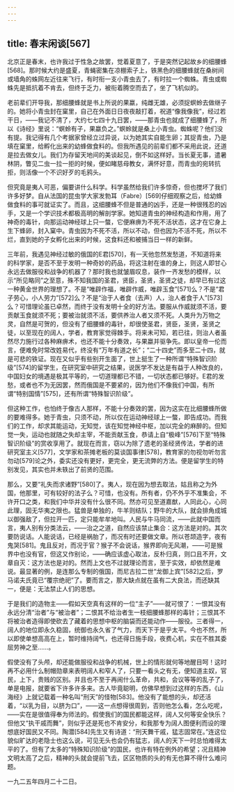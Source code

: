 ```yaml
---
---
---
```

title: 春末闲谈[567]
---




北京正是春末，也许我过于性急之故罢，觉着夏意了，于是突然记起故乡的细腰蜂[568]。那时候大约是盛夏，青蝇密集在凉棚索子上，铁黑色的细腰蜂就在桑树间或墙角的蛛网左近往来飞行，有时衔一支小青虫去了，有时拉一个蜘蛛。青虫或蜘蛛先是抵抗着不肯去，但终于乏力，被衔着腾空而去了，坐了飞机似的。

老前辈们开导我，那细腰蜂就是书上所说的果蠃，纯雌无雄，必须捉螟蛉去做继子的。她将小青虫封在窠里，自己在外面日日夜夜敲打着，祝道“像我像我”，经过若干日，——我记不清了，大约七七四十九日罢，——那青虫也就成了细腰蜂了，所以《诗经》里说：“螟蛉有子，果蠃负之。”螟蛉就是桑上小青虫。蜘蛛呢？他们没有提。我记得有几个考据家曾经立过异说，以为她其实自能生卵；其捉青虫，乃是填在窠里，给孵化出来的幼蜂做食料的。但我所遇见的前辈们都不采用此说，还道是拉去做女儿。我们为存留天地间的美谈起见，倒不如这样好。当长夏无事，遣暑林阴，瞥见二虫一拉一拒的时候，便如睹慈母教女，满怀好意，而青虫的宛转抗拒，则活像一个不识好歹的毛鸦头。

但究竟是夷人可恶，偏要讲什么科学。科学虽然给我们许多惊奇，但也搅坏了我们许多好梦。自从法国的昆虫学大家发勃耳（Fabre）[569]仔细观察之后，给幼蜂做食料的事可就证实了。而且，这细腰蜂不但是普通的凶手，还是一种很残忍的凶手，又是一个学识技术都极高明的解剖学家。她知道青虫的神经构造和作用，用了神奇的毒针，向那运动神经球上只一螫，它便麻痹为不死不活状态，这才在它身上生下蜂卵，封入窠中。青虫因为不死不活，所以不动，但也因为不活不死，所以不烂，直到她的子女孵化出来的时候，这食料还和被捕当日一样的新鲜。

三年前，我遇见神经过敏的俄国的E君[570]，有一天他忽然发愁道，不知道将来的科学家，是否不至于发明一种奇妙的药品，将这注射在谁的身上，则这人即甘心永远去做服役和战争的机器了？那时我也就皱眉叹息，装作一齐发愁的模样，以示“所见略同”之至意，殊不知我国的圣君，贤臣，圣贤，圣贤之徒，却早已有过这一种黄金世界的理想了。不是“唯辟作福，唯辟作威，唯辟玉食”[571]么？不是“君子劳心，小人劳力”[572]么？不是“治于人者食（去声）人，治人者食于人”[573]么？可惜理论虽已卓然，而终于没有发明十全的好方法。要服从作威就须不活，要贡献玉食就须不死；要被治就须不活，要供养治人者又须不死。人类升为万物之灵，自然是可贺的，但没有了细腰蜂的毒针，却很使圣君，贤臣，圣贤，圣贤之徒，以至现在的阔人，学者，教育家觉得棘手。将来未可知，若已往，则治人者虽然尽力施行过各种麻痹术，也还不能十分奏效，与果蠃并驱争先。即以皇帝一伦而言，便难免时常改姓易代，终没有“万年有道之长”；“二十四史”而多至二十四，就是可悲的铁证。现在又似乎有些别开生面了，世上挺生了一种所谓“特殊智识阶级”[574]的留学生，在研究室中研究之结果，说医学不发达是有益于人种改良的，中国妇女的境遇是极其平等的，一切道理都已不错，一切状态都已够好。E君的发愁，或者也不为无因罢，然而俄国是不要紧的，因为他们不像我们中国，有所谓“特别国情”[575]，还有所谓“特殊智识阶级”。

但这种工作，也怕终于像古人那样，不能十分奏效的罢，因为这实在比细腰蜂所做的要难得多。她于青虫，只须不动，所以仅在运动神经球上一螫，即告成功。而我们的工作，却求其能运动，无知觉，该在知觉神经中枢，加以完全的麻醉的。但知觉一失，运动也就随之失却主宰，不能贡献玉食，恭请上自“极峰”[576]下至“特殊智识阶级”的赏收享用了。就现在而言，窃以为除了遗老的圣经贤传法，学者的进研究室主义[577]，文学家和茶摊老板的莫谈国事律[578]，教育家的勿视勿听勿言勿动[579]论之外，委实还没有更好，更完全，更无流弊的方法。便是留学生的特别发见，其实也并未轶出了前贤的范围。

那么，又要“礼失而求诸野”[580]了。夷人，现在因为想去取法，姑且称之为外国，他那里，可有较好的法子么？可惜，也没有。所有者，仍不外乎不准集会，不许开口之类，和我们中华并没有什么很不同。然亦可见至道嘉猷，人同此心，心同此理，固无华夷之限也。猛兽是单独的，牛羊则结队；野牛的大队，就会排角成城以御强敌了，但拉开一匹，定只能牟牟地叫。人民与牛马同流，——此就中国而言，夷人别有分类法云，——治之之道，自然应该禁止集合：这方法是对的。其次要防说话。人能说话，已经是祸胎了，而况有时还要做文章。所以苍颉造字，夜有鬼哭[581]。鬼且反对，而况于官？猴子不会说话，猴界即向无风潮，——可是猴界中也没有官，但这又作别论，——确应该虚心取法，反朴归真，则口且不开，文章自灭：这方法也是对的。然而上文也不过就理论而言，至于实效，却依然是难说。最显著的例，是连那么专制的俄国，而尼古拉二世“龙御上宾”[582]之后，罗马诺夫氏竟已“覆宗绝祀”了。要而言之，那大缺点就在虽有二大良法，而还缺其一，便是：无法禁止人们的思想。

于是我们的造物主——假如天空真有这样的一位“主子”——就可恨了：一恨其没有永远分清“治者”与“被治者”；二恨其不给治者生一枝细腰蜂那样的毒针；三恨其不将被治者造得即使砍去了藏着的思想中枢的脑袋而还能动作——服役。三者得一，阔人的地位即永久稳固，统御也永久省了气力，而天下于是乎太平。今也不然，所以即使单想高高在上，暂时维持阔气，也还得日施手段，夜费心机，实在不胜其委屈劳神之至……。

假使没有了头颅，却还能做服役和战争的机械，世上的情形就何等地醒目呵！这时再不必用什么制帽勋章来表明阔人和窄人了，只要一看头之有无，便知道主奴，官民，上下，贵贱的区别。并且也不至于再闹什么革命，共和，会议等等的乱子了，单是电报，就要省下许多许多来。古人毕竟聪明，仿佛早想到过这样的东西，《山海经》上就记载着一种名叫“刑天”的怪物[583]。他没有了能想的头，却还活着，“以乳为目，以脐为口”，——这一点想得很周到，否则他怎么看，怎么吃呢，——实在是很值得奉为师法的。假使我们的国民都能这样，阔人又何等安全快乐？但他又“执干戚而舞”，则似乎还是死也不肯安分，和我那专为阔人图便利而设的理想底好国民又不同。陶潜[584]先生又有诗道：“刑天舞干戚，猛志固常在。”连这位貌似旷达的老隐士也这么说，可见无头也会仍有猛志，阔人的天下一时总怕难得太平的了。但有了太多的“特殊知识阶级”的国民，也许有特在例外的希望；况且精神文明太高了之后，精神的头就会提前飞去，区区物质的头的有无也算不得什么难问题。

一九二五年四月二十二日。